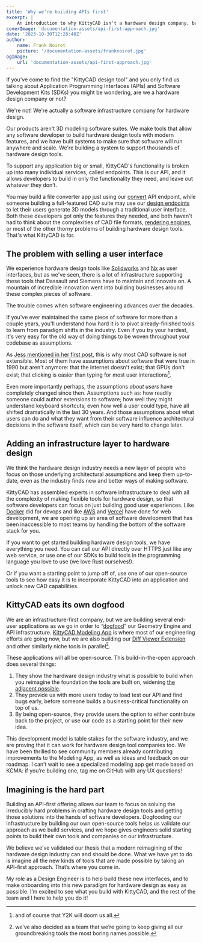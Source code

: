 ```yaml
---
title: 'Why we’re building APIs first'
excerpt: |
    An introduction to why KittyCAD isn't a hardware design company, but rather a software infrastructure company for hardware design
coverImage: 'documentation-assets/api-first-approach.jpg'
date: '2023-10-30T12:28:40Z'
author:
    name: Frank Noirot
    picture: '/documentation-assets/franknoirot.jpg'
ogImage:
    url: 'documentation-assets/api-first-approach.jpg'
---
```

If you've come to find the "KittyCAD design tool" and you only find us talking about Application Programming Interfaces (APIs) and Software Development Kits (SDKs) you might be wondering, are we a hardware design company or not?

We're not! We're actually a software infrastructure company for hardware design.

Our products aren't 3D modeling software suites. We make tools that allow any software developer to build hardware design tools with modern features, and we have built systems to make sure that software will run anywhere and scale. We're building a system to support thousands of hardware design tools.

To support any application big or small, KittyCAD's functionality is broken up into many individual services, called endpoints. This is our API, and it allows developers to build in only the functionality they need, and leave out whatever they don’t.

You may build a file converter app just using our [convert](https://kittycad.io/docs/api/file/convert-cad-file-with-defaults) API endpoint, while someone building a full-featured CAD suite may use our [design endpoints](https://kittycad.io/docs/api/modeling/open-a-websocket-which-accepts-modeling-commands) to let their users generate 3D models through a traditional user interface. Both these developers got only the features they needed, and both haven't had to think about the complexities of CAD file formats, [rendering engines](https://kittycad.io/geometry-engine), or most of the other thorny problems of building hardware design tools. That's what KittyCAD is for.


## The problem with selling a user interface

We experience hardware design tools like [Solidworks](https://www.solidworks.com/) and [Nx](https://plm.sw.siemens.com/en-US/nx/) as user interfaces, but as we've seen, there is a lot of infrastructure supporting these tools that Dassault and Siemens have to maintain and innovate on. A mountain of incredible innovation went into building businesses around these complex pieces of software.

The trouble comes when software engineering advances over the decades.

If you've ever maintained the same piece of software for more than a couple years, you'll understand how hard it is to pivot already-finished tools to learn from paradigm shifts in the industry. Even if you try your hardest, it's very easy for the old way of doing things to be woven throughout your codebase as assumptions.

As [Jess mentioned in her first post](https://kittycad.io/blog/mechanical-cad-yesterday-today-and-tomorrow), this is why most CAD software is not extensible. Most of them have assumptions about software that were true in 1990 but aren't anymore: that the internet doesn't exist; that GPUs don't exist; that clicking is easier than typing for most user interactions[^1].

Even more importantly perhaps, the assumptions *about users* have completely changed since then. Assumptions such as: how readily someone could author extensions to software; how well they might understand keyboard shortcuts; even how well a user could type, have all shifted dramatically in the last 30 years. And those assumptions about what users can do and what they want from their software influence architectural decisions in the software itself, which can be very hard to change later.


## Adding an infrastructure layer to hardware design

We think the hardware design industry needs a new layer of people who focus on those underlying architectural assumptions and keep them up-to-date, even as the industry finds new and better ways of making software.

KittyCAD has assembled experts in software infrastructure to deal with all the complexity of making flexible tools for hardware design, so that software developers can focus on just building good user experiences. Like [Docker](https://www.docker.com/) did for devops and like [AWS](https://aws.amazon.com/) and [Vercel](https://vercel.com/) have done for web development, we are opening up an area of software development that has been inaccessible to most teams by handling the bottom of the software stack for you.

If you want to get started building hardware design tools, we have everything you need. You can call our API directly over HTTPS just like any web service, or use one of our SDKs to build tools in the programming language you love to use (we love Rust ourselves!).

Or if you want a starting point to jump off of, use one of our open-source tools to see how easy it is to incorporate KittyCAD into an application and unlock new CAD capabilities.


## KittyCAD eats its own dogfood

We are an infrastructure-first company, but we are building several end-user applications as we go in order to “[dogfood](https://en.wikipedia.org/wiki/Eating_your_own_dog_food)” our Geometry Engine and API infrastructure. [KittyCAD Modeling App](https://kittycad.io/modeling-app) is where most of our engineering efforts are going now, but we are also building our [Diff Viewer Extension](https://kittycad.io/diff-viewer) and other similarly niche tools in parallel[^2]. 

These applications will all be open-source. This build-in-the-open approach does several things:



1. They show the hardware design industry what is possible to build when you reimagine the foundation the tools are built on, widening [the adjacent possible](https://link.springer.com/referenceworkentry/10.1007/978-3-319-98390-5_100-1).
2. They provide us with more users today to load test our API and find bugs early, before someone builds a business-critical functionality on top of us.
3. By being open-source, they provide users the option to either contribute back to the project, or use our code as a starting point for their new idea.

This development model is table stakes for the software industry, and we are proving that it can work for hardware design tool companies too. We have been thrilled to see community members already contributing improvements to the Modeling App, as well as ideas and feedback on our roadmap. I can’t wait to see a specialized modeling app get made based on KCMA: if you’re building one, tag me on GitHub with any UX questions!


## Imagining is the hard part

Building an API-first offering allows our team to focus on solving the irreducibly hard problems in crafting hardware design tools and getting those solutions into the hands of software developers. Dogfooding our infrastructure by building our own open-source tools helps us validate our approach as we build services, and we hope gives engineers solid starting points to build their own tools and companies on our infrastructure.

We believe we’ve validated our thesis that a modern reimagining of the hardware design industry can and should be done. What we have yet to do is imagine all the new kinds of tools that are made possible by taking an API-first approach. That’s where you come in.

My role as a Design Engineer is to help build these new interfaces, and to make onboarding into this new paradigm for hardware design as easy as possible. I’m excited to see what you build with KittyCAD, and the rest of the team and I here to help you do it!

[^1]: and of course that Y2K will doom us all.
[^2]:
    we’ve also decided as a team that we’re going to keep giving all our groundbreaking tools the most boring names possible.